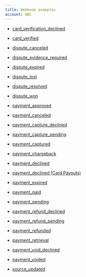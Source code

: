 ```yaml
---
title: Webhook examples
account: ABC
---
```


- [card_verification_declined](/reporting-and-insights/webhooks/webhook-examples/card-verification-declined)

- [card_verified](/reporting-and-insights/webhooks/webhook-examples/card-verified)

- [dispute_canceled](/reporting-and-insights/webhooks/webhook-examples/dispute-canceled)

- [dispute_evidence_required](/reporting-and-insights/webhooks/webhook-examples/dispute-evidence-required)

- [dispute_expired](/reporting-and-insights/webhooks/webhook-examples/dispute-expired)

- [dispute_lost](/reporting-and-insights/webhooks/webhook-examples/dispute-lost)

- [dispute_resolved](/reporting-and-insights/webhooks/webhook-examples/dispute-resolved)

- [dispute_won](/reporting-and-insights/webhooks/webhook-examples/dispute-won)

- [payment_approved](/reporting-and-insights/webhooks/webhook-examples/payment-approved)

- [payment_canceled](/reporting-and-insights/webhooks/webhook-examples/payment-canceled)

- [payment_capture_declined](/reporting-and-insights/webhooks/webhook-examples/payment-capture-declined)

- [payment_capture_pending](/reporting-and-insights/webhooks/webhook-examples/payment-capture-pending)

- [payment_captured](/reporting-and-insights/webhooks/webhook-examples/payment-captured)

- [payment_chargeback](/reporting-and-insights/webhooks/webhook-examples/payment-chargeback)

- [payment_declined](/reporting-and-insights/webhooks/webhook-examples/payment-declined)

- [payment_declined (Card Payouts)](/reporting-and-insights/webhooks/webhook-examples/payment-declined-card-payouts)

- [payment_expired](/reporting-and-insights/webhooks/webhook-examples/payment-expired)

- [payment_paid](/reporting-and-insights/webhooks/webhook-examples/payment-paid)

- [payment_pending](/reporting-and-insights/webhooks/webhook-examples/payment-pending)

- [payment_refund_declined](/reporting-and-insights/webhooks/webhook-examples/payment-refund-declined)

- [payment_refund_pending](/reporting-and-insights/webhooks/webhook-examples/payment-refund-pending)

- [payment_refunded](/reporting-and-insights/webhooks/webhook-examples/payment-refunded)

- [payment_retrieval](/reporting-and-insights/webhooks/webhook-examples/payment-retrieval)

- [payment_void_declined](/reporting-and-insights/webhooks/webhook-examples/payment-void-declined)

- [payment_voided](/reporting-and-insights/webhooks/webhook-examples/payment-voided)

- [source_updated](/reporting-and-insights/webhooks/webhook-examples/source-updated)




